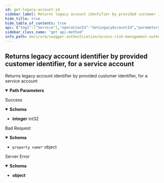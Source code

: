 ```yaml
---
id: get-legacy-account-id
sidebar_label: Returns legacy account identifier by provided customer identifier, for a service account
hide_title: true
hide_table_of_contents: true
api: {"tags":["Service"],"operationId":"GetLegacyAccountId","parameters":[{"name":"customerId","in":"path","description":"Unique customer identifier","required":true,"schema":{"type":"string","format":"uuid"}}],"responses":{"200":{"description":"Success","content":{"application/json":{"schema":{"format":"int32","type":"integer"}}}},"400":{"description":"Bad Request","content":{"application/json":{"schema":{"type":"object","additionalProperties":{"type":"object","properties":{"rawValue":{"type":"object"},"attemptedValue":{"type":"string"},"errors":{"uniqueItems":false,"type":"array","items":{"type":"object","properties":{"exception":{"type":"object","readOnly":true},"errorMessage":{"type":"string","readOnly":true}}},"readOnly":true},"validationState":{"enum":["unvalidated","invalid","valid","skipped"],"type":"string"},"isContainerNode":{"type":"boolean","readOnly":true},"children":{"uniqueItems":false,"type":"array","items":"circular()","readOnly":true}}}}}}},"500":{"description":"Server Error","content":{"application/json":{"schema":{"type":"object"}}}}},"description":"Returns legacy account identifier by provided customer identifier, for a service account","method":"get","path":"/api/service/getlegacyid/{customerId}","info":{"version":"1.0","title":"Access Risk Management Authentication Services"},"postman":{"name":"Returns legacy account identifier by provided customer identifier, for a service account","description":{"type":"text/plain"},"url":{"path":["api","service","getlegacyid",":customerId"],"host":["{{baseUrl}}"],"query":[],"variable":[{"disabled":false,"description":{"content":"(Required) Unique customer identifier","type":"text/plain"},"type":"any","value":"","key":"customerId"}]},"header":[{"key":"Accept","value":"application/json"}],"method":"GET"}}
sidebar_class_name: "get api-method"
info_path: docs/arm/swagger-authentication/access-risk-management-authentication-services
---
```



## Returns legacy account identifier by provided customer identifier, for a service account



Returns legacy account identifier by provided customer identifier, for a service account

<details style={{"marginBottom":"1rem"}} data-collapsed={false} open={true}><summary style={{}}><strong>Path Parameters</strong></summary><div><ul><ParamsItem className={"paramsItem"} param={{"name":"customerId","in":"path","description":"Unique customer identifier","required":true,"schema":{"type":"string","format":"uuid"}}}></ParamsItem></ul></div></details><div><ApiTabs><TabItem label={"200"} value={"200"}><div>

Success

</div><div><MimeTabs groupId={"mime-type"}><TabItem label={"application/json"} value={"application/json"}><SchemaTabs groupId={"schema-tabs"}><TabItem label={"Schema"} value={"Schema"}><details style={{}} data-collapsed={false} open={true}><summary style={{"textAlign":"left"}}><strong>Schema</strong></summary><div style={{"textAlign":"left","marginLeft":"1rem"}}></div><ul style={{"marginLeft":"1rem"}}><li><div><strong>integer</strong><span style={{"opacity":"0.6"}}> int32</span></div></li></ul></details></TabItem></SchemaTabs></TabItem></MimeTabs></div></TabItem><TabItem label={"400"} value={"400"}><div>

Bad Request

</div><div><MimeTabs groupId={"mime-type"}><TabItem label={"application/json"} value={"application/json"}><SchemaTabs groupId={"schema-tabs"}><TabItem label={"Schema"} value={"Schema"}><details style={{}} data-collapsed={false} open={true}><summary style={{"textAlign":"left"}}><strong>Schema</strong></summary><div style={{"textAlign":"left","marginLeft":"1rem"}}></div><ul style={{"marginLeft":"1rem"}}><li><div><code>property name*</code><span style={{"opacity":"0.6"}}> object</span></div></li></ul></details></TabItem></SchemaTabs></TabItem></MimeTabs></div></TabItem><TabItem label={"500"} value={"500"}><div>

Server Error

</div><div><MimeTabs groupId={"mime-type"}><TabItem label={"application/json"} value={"application/json"}><SchemaTabs groupId={"schema-tabs"}><TabItem label={"Schema"} value={"Schema"}><details style={{}} data-collapsed={false} open={true}><summary style={{"textAlign":"left"}}><strong>Schema</strong></summary><div style={{"textAlign":"left","marginLeft":"1rem"}}></div><ul style={{"marginLeft":"1rem"}}><li><div><strong>object</strong></div></li></ul></details></TabItem></SchemaTabs></TabItem></MimeTabs></div></TabItem></ApiTabs></div>
      